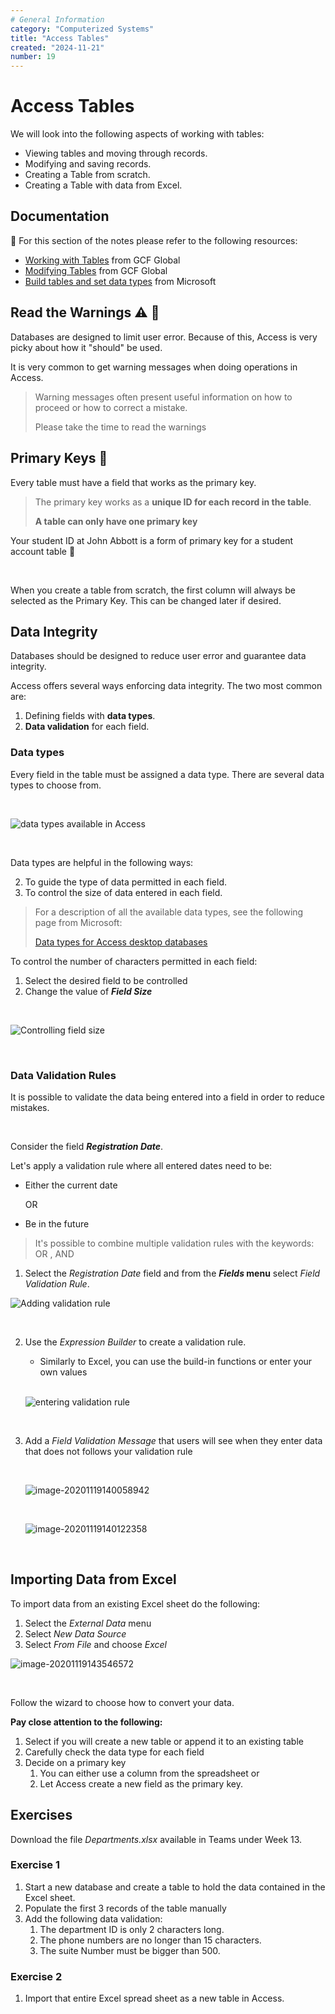 ```yaml
---
# General Information
category: "Computerized Systems"
title: "Access Tables"
created: "2024-11-21"
number: 19
---
```


# Access Tables

We will look into the following aspects of working with tables:

- Viewing tables and moving through records.
- Modifying and saving records.
- Creating a Table from scratch.
- Creating a Table with data from Excel.

## Documentation

📖 For this section of the notes please refer to the following resources:

- [Working with Tables](https://edu.gcfglobal.org/en/access2016/working-with-tables/1/) from GCF Global
- [Modifying Tables](https://edu.gcfglobal.org/en/access2016/modifying-tables/1/) from GCF Global
- [Build tables and set data types](https://support.microsoft.com/en-us/office/video-build-tables-and-set-data-types-997c250d-aec6-4430-8de5-a08671e13921?wt.mc_id=otc_access) from Microsoft

## Read the Warnings ⚠ 👀

Databases are designed to limit user error. Because of this, Access is very picky about how it "should" be used.

It is very common to get warning messages when doing operations in Access.

> Warning messages often present useful information on how to proceed or how to correct a mistake.
>
> Please take the time to read the warnings

## Primary Keys 🔑

Every table must have a field that works as the primary key.

> The primary key works as a **unique ID for each record in the table**.
>
> **A table can only have one primary key**

Your student ID at John Abbott is a form of primary key for a student account table 🏫

<br>

When you create a table from scratch, the first column will always be selected as the Primary Key. This can be changed later if desired.

## Data Integrity

Databases should be designed to reduce user error and guarantee data integrity.

Access offers several ways enforcing data integrity. The two most common are:

1. Defining fields with **data types**.
2. **Data validation** for each field.

### Data types

Every field in the table must be assigned a data type. There are several data types to choose from.

<br>

![data types available in Access](assets/image-20201119124819312.png)

<br>

Data types are helpful in the following ways:

2. To guide the type of data permitted in each field.
3. To control the size of data entered in each field.

> For a description of all the available data types, see the following page from Microsoft:
>
> [Data types for Access desktop databases](https://support.microsoft.com/en-us/office/data-types-for-access-desktop-databases-df2b83ba-cef6-436d-b679-3418f622e482)

To control the number of characters permitted in each field:

1. Select the desired field to be controlled
2. Change the value of **_Field Size_**

<br>

![Controlling field size](assets/image-20201119132355822.png)

<br>

### Data Validation Rules

It is possible to validate the data being entered into a field in order to reduce mistakes.

<br>

Consider the field **_Registration Date_**.

Let's apply a validation rule where all entered dates need to be:

- Either the current date

  OR

- Be in the future

> It's possible to combine multiple validation rules with the keywords: OR , AND

1. Select the _Registration Date_ field and from the **_Fields_ menu** select _Field Validation Rule_.

![Adding validation rule](assets/image-20201119135146482.png)

<br>

2. Use the _Expression Builder_ to create a validation rule.

   - Similarly to Excel, you can use the build-in functions or enter your own values

   <br>

   ![entering validation rule](assets/entering%20validation%20rule.gif)

<br>

3. Add a _Field Validation Message_ that users will see when they enter data that does not follows your validation rule

   <br>

   ![image-20201119140058942](assets/image-20201119140058942.png)

   <br>

   ![image-20201119140122358](assets/image-20201119140122358.png)

<br>

## Importing Data from Excel

To import data from an existing Excel sheet do the following:

1. Select the _External Data_ menu
2. Select _New Data Source_
3. Select _From File_ and choose _Excel_

![image-20201119143546572](assets/image-20201119143546572.png)

<br>

Follow the wizard to choose how to convert your data.

**Pay close attention to the following:**

1. Select if you will create a new table or append it to an existing table
2. Carefully check the data type for each field
3. Decide on a primary key
   1. You can either use a column from the spreadsheet or
   2. Let Access create a new field as the primary key.

## Exercises

Download the file _Departments.xlsx_ available in Teams under Week 13.

### Exercise 1

1. Start a new database and create a table to hold the data contained in the Excel sheet.
2. Populate the first 3 records of the table manually
3. Add the following data validation:
   1. The department ID is only 2 characters long.
   2. The phone numbers are no longer than 15 characters.
   3. The suite Number must be bigger than 500.

### Exercise 2

1. Import that entire Excel spread sheet as a new table in Access.

